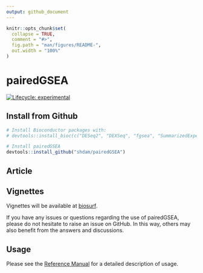 ```yaml
---
output: github_document
---
```


<!-- README.md is generated from README.Rmd. Please edit that file -->

```r
knitr::opts_chunk$set(
  collapse = TRUE,
  comment = "#>",
  fig.path = "man/figures/README-",
  out.width = "100%"
)
```

# pairedGSEA

<!-- badges: start -->
[![Lifecycle: experimental](https://img.shields.io/badge/lifecycle-experimental-orange.svg)](https://lifecycle.r-lib.org/articles/stages.html#experimental)
<!-- badges: end -->


## Install from Github


``` r
# Install Bioconductor packages with:
# devtools::install_bioc(c("DESeq2", "DEXSeq", "fgsea", "SummarizedExperiment", "sva", "BiocParallel"))

# Install pairedGSEA
devtools::install_github("shdam/pairedGSEA")

```

## Article


## Vignettes

Vignettes will be available at [biosurf](https://biosurf.org/).



If you have any issues or questions regarding the use of pairedGSEA, please do not hesitate to raise an issue on GitHub. In this way, others may also benefit from the answers and discussions.


## Usage

Please see the [Reference Manual](https://biosurf.org/) for a detailed description of usage.

